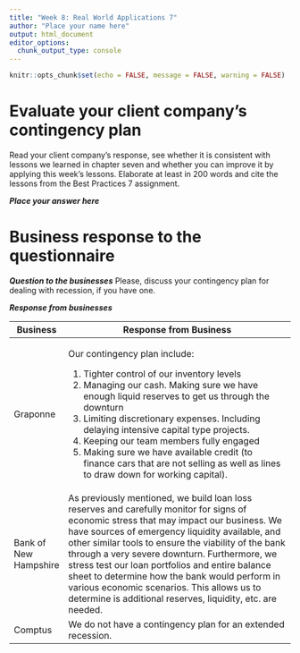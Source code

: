 ```yaml
---
title: "Week 8: Real World Applications 7"
author: "Place your name here"
output: html_document
editor_options: 
  chunk_output_type: console
---
```


```r
knitr::opts_chunk$set(echo = FALSE, message = FALSE, warning = FALSE)
```

# Evaluate your client company's contingency plan

Read your client company's response, see whether it is consistent with lessons we learned in chapter seven and whether you can improve it by applying this week's lessons. Elaborate at least in 200 words and cite the lessons from the Best Practices 7 assignment.

***Place your answer here***

# Business response to the questionnaire {.tabset .tabset-fade}

***Question to the businesses*** Please, discuss your contingency plan for dealing with recession, if you have one.

***Response from businesses***

+-----------------------+---------------------------------------------------------------------------------------------------------------------------------------------------------------------------------------------------------------------------------------------------------------------------------------------------------------------------------------------------------------------------------------------------------------------------------------------------------------------------------------------------------------------+
| Business              | Response from Business                                                                                                                                                                                                                                                                                                                                                                                                                                                                                              |
+=======================+=====================================================================================================================================================================================================================================================================================================================================================================================================================================================================================================================+
| Graponne              | Our contingency plan include:                                                                                                                                                                                                                                                                                                                                                                                                                                                                                       |
|                       |                                                                                                                                                                                                                                                                                                                                                                                                                                                                                                                     |
|                       | 1.  Tighter control of our inventory levels                                                                                                                                                                                                                                                                                                                                                                                                                                                                         |
|                       | 2.  Managing our cash. Making sure we have enough liquid reserves to get us through the downturn                                                                                                                                                                                                                                                                                                                                                                                                                    |
|                       | 3.  Limiting discretionary expenses. Including delaying intensive capital type projects.                                                                                                                                                                                                                                                                                                                                                                                                                            |
|                       | 4.  Keeping our team members fully engaged                                                                                                                                                                                                                                                                                                                                                                                                                                                                          |
|                       | 5.  Making sure we have available credit (to finance cars that are not selling as well as lines to draw down for working capital).                                                                                                                                                                                                                                                                                                                                                                                  |
+-----------------------+---------------------------------------------------------------------------------------------------------------------------------------------------------------------------------------------------------------------------------------------------------------------------------------------------------------------------------------------------------------------------------------------------------------------------------------------------------------------------------------------------------------------+
| Bank of New Hampshire | As previously mentioned, we build loan loss reserves and carefully monitor for signs of economic stress that may impact our business. We have sources of emergency liquidity available, and other similar tools to ensure the viability of the bank through a very severe downturn. Furthermore, we stress test our loan portfolios and entire balance sheet to determine how the bank would perform in various economic scenarios. This allows us to determine is additional reserves, liquidity, etc. are needed. |
+-----------------------+---------------------------------------------------------------------------------------------------------------------------------------------------------------------------------------------------------------------------------------------------------------------------------------------------------------------------------------------------------------------------------------------------------------------------------------------------------------------------------------------------------------------+
| Comptus               | We do not have a contingency plan for an extended recession.                                                                                                                                                                                                                                                                                                                                                                                                                                                        |
+-----------------------+---------------------------------------------------------------------------------------------------------------------------------------------------------------------------------------------------------------------------------------------------------------------------------------------------------------------------------------------------------------------------------------------------------------------------------------------------------------------------------------------------------------------+

